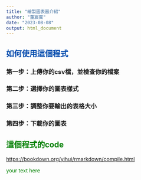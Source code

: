 ```yaml
---
title: "繪製圖表器介紹"
author: "董宸賓"
date: "2023-08-08"
output: html_document
---
```


## 如何使用這個程式{style="color:#004AAD;"}

### 第一步：上傳你的csv檔，並檢查你的檔案

### 第二步：選擇你的圖表樣式

### 第三步：調整你要輸出的表格大小

### 第四步：下載你的圖表

## 這個程式的code {style="color:green;"}

<https://bookdown.org/yihui/rmarkdown/compile.html>

[your text here]{style="color:green;"}
